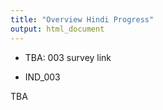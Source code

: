 ```yaml
---
title: "Overview Hindi Progress"
output: html_document
---
```


- TBA: 003 survey link

- IND_003

TBA